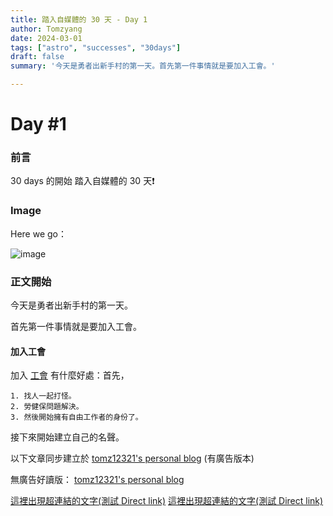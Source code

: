 ```yaml
---
title: 踏入自媒體的 30 天 - Day 1
author: Tomzyang
date: 2024-03-01
tags: ["astro", "successes", "30days"]
draft: false
summary: '今天是勇者出新手村的第一天。首先第一件事情就是要加入工會。'

---
```

# Day #1

### 前言
30 days 的開始
踏入自媒體的 30 天❗️

### Image
Here we go：

![image](/static/images/here-we-go.jpg)

### 正文開始

今天是勇者出新手村的第一天。

首先第一件事情就是要加入工會。

#### 加入工會

加入 [工會](https://smpu.com.tw/) 有什麼好處：首先，

```
1. 找人一起打怪。
2. 勞健保問題解決。
3. 然後開始擁有自由工作者的身份了。
```

接下來開始建立自己的名聲。

以下文章同步建立於 [tomz12321's personal blog](https://tomz12321.blogspot.com/) (有廣告版本)

無廣告好讀版： [tomz12321's personal blog](https://tomz12321-tailwind-astro-blog.dev/blog/)

[這裡出現超連結的文字(測試 Direct link)](https://ewhareey.com/4/7163645)
[這裡出現超連結的文字(測試 Direct link)](https://dukingdraon.com/4/7163657)